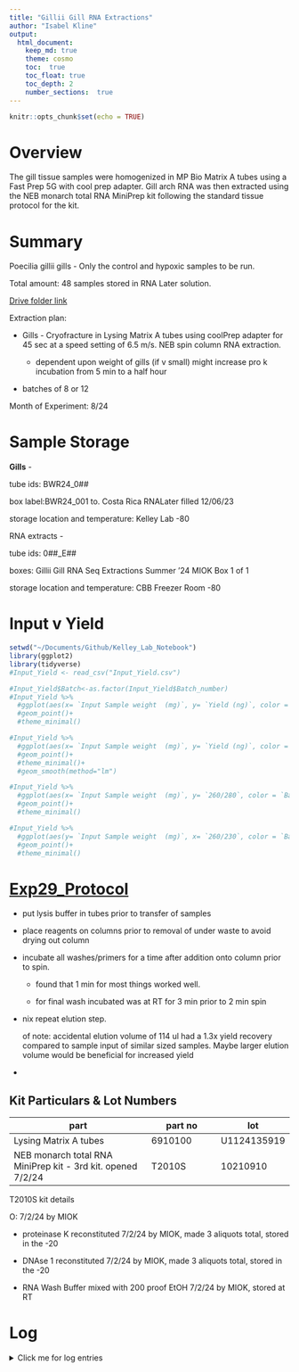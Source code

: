 ```yaml
---
title: "Gillii Gill RNA Extractions"
author: "Isabel Kline"
output:  
  html_document:
    keep_md: true
    theme: cosmo
    toc:  true
    toc_float: true
    toc_depth: 2
    number_sections:  true
---
```


```r
knitr::opts_chunk$set(echo = TRUE)
```

# Overview

The gill tissue samples were homogenized in MP Bio Matrix A tubes using a Fast Prep 5G with cool prep adapter. Gill arch RNA was then extracted using the NEB monarch total RNA MiniPrep kit following the standard tissue protocol for the kit.

# Summary

Poecilia gillii gills - Only the control and hypoxic samples to be run.

Total amount: 48 samples stored in RNA Later solution.

[Drive folder link](https://drive.google.com/drive/folders/1N9ebukVfd9IsLPw2OFkqJCr_8oMp0GTy)

Extraction plan:

-   Gills - Cryofracture in Lysing Matrix A tubes using coolPrep adapter for 45 sec at a speed setting of 6.5 m/s. NEB spin column RNA extraction.

    -   dependent upon weight of gills (if v small) might increase pro k incubation from 5 min to a half hour

-   batches of 8 or 12

Month of Experiment: 8/24

# Sample Storage

**Gills** *-*

tube ids: BWR24_0##

box label:BWR24_001 to. Costa Rica RNALater filled 12/06/23

storage location and temperature: Kelley Lab -80

RNA extracts -

tube ids: 0##\_E##

boxes: Gillii Gill RNA Seq Extractions Summer '24 MIOK Box 1 of 1

storage location and temperature: CBB Freezer Room -80

# Input v Yield

```r
setwd("~/Documents/Github/Kelley_Lab_Notebook")
library(ggplot2)
library(tidyverse)
#Input_Yield <- read_csv("Input_Yield.csv")

#Input_Yield$Batch<-as.factor(Input_Yield$Batch_number)
#Input_Yield %>%
  #ggplot(aes(x= `Input Sample weight  (mg)`, y= `Yield (ng)`, color = `Batch`))+
  #geom_point()+
  #theme_minimal()

#Input_Yield %>%
  #ggplot(aes(x= `Input Sample weight  (mg)`, y= `Yield (ng)`, color = `Batch`))+
  #geom_point()+
  #theme_minimal()+
  #geom_smooth(method="lm")

#Input_Yield %>%
  #ggplot(aes(x= `Input Sample weight  (mg)`, y= `260/280`, color = `Batch`))+
  #geom_point()+
  #theme_minimal()

#Input_Yield %>%
  #ggplot(aes(y= `Input Sample weight  (mg)`, x= `260/230`, color = `Batch`))+
  #geom_point()+
  #theme_minimal()
```

# [Exp29_Protocol](https://docs.google.com/spreadsheets/d/1mdKU-nXcEaraULA1sr7dwBripUXnzSDtDnUGB7AWCd8/edit?gid=925856207#gid=925856207)

-   put lysis buffer in tubes prior to transfer of samples

-   place reagents on columns prior to removal of under waste to avoid drying out column

-   incubate all washes/primers for a time after addition onto column prior to spin.

    -   found that 1 min for most things worked well.

    -   for final wash incubated was at RT for 3 min prior to 2 min spin

-   nix repeat elution step.

    of note: accidental elution volume of 114 ul had a 1.3x yield recovery compared to sample input of similar sized samples. Maybe larger elution volume would be beneficial for increased yield

-   

## Kit Particulars & Lot Numbers

| part                                                        | part no | lot         |
|------------------------------------|------------------|------------------|
| Lysing Matrix A tubes                                       | 6910100 | U1124135919 |
| NEB monarch total RNA MiniPrep kit - 3rd kit. opened 7/2/24 | T2010S  | 10210910    |

T2010S kit details

O: 7/2/24 by MIOK

-   proteinase K reconstituted 7/2/24 by MIOK, made 3 aliquots total, stored in the -20

-   DNAse 1 reconstituted 7/2/24 by MIOK, made 3 aliquots total, stored in the -20

-   RNA Wash Buffer mixed with 200 proof EtOH 7/2/24 by MIOK, stored at RT

# Log

<details>

<summary>Click me for log entries</summary>

### 08/01/2024

Set up documents today. Labeled RNA extraction tubes today. Randomized order of sample processing from the initial sample sheet.

### 08/02/2024

12 extractions

decided to do 15 min proteinase K digestion at 300 rpm

did a 5 min RT incubation of the 1st wash buffer prior to dnase due to needing to make the dnase master mix

post priming wash incubated for 2 min on top of col prior to spin down

2nd and final wash incuabted for 3 min atop of the col prior to 2 min spin down

elution volume was 80 ul

</details>
